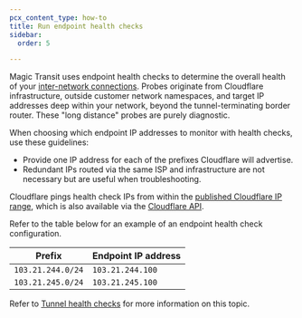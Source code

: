 ```yaml
---
pcx_content_type: how-to
title: Run endpoint health checks
sidebar:
  order: 5

---
```


Magic Transit uses endpoint health checks to determine the overall health of your [inter-network connections](/magic-transit/reference/tunnels/). Probes originate from Cloudflare infrastructure, outside customer network namespaces, and target IP addresses deep within your network, beyond the tunnel-terminating border router. These "long distance" probes are purely diagnostic.

When choosing which endpoint IP addresses to monitor with health checks, use these guidelines:

- Provide one IP address for each of the prefixes Cloudflare will advertise.
- Redundant IPs routed via the same ISP and infrastructure are not necessary but are useful when troubleshooting.

Cloudflare pings health check IPs from within the [published Cloudflare IP range](https://www.cloudflare.com/ips/), which is also available via the [Cloudflare API](/api/resources/ips/methods/list/).

Refer to the table below for an example of an endpoint health check configuration.

| Prefix            | Endpoint IP address |
| ----------------- | ------------------- |
| `103.21.244.0/24` | `103.21.244.100`    |
| `103.21.245.0/24` | `103.21.245.100`    |

Refer to [Tunnel health checks](/magic-transit/reference/tunnel-health-checks/) for more information on this topic.
